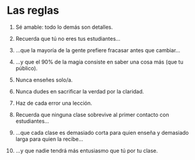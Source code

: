 
# Las reglas {#rules}

1.  Sé amable: todo lo demás son detalles.

2.  Recuerda que tú no eres tus estudiantes...

3.  ...que la mayoría de la gente prefiere fracasar antes que cambiar...

4.  ...y que el 90% de la magia consiste en saber una cosa más (que tu
    público).

5.  Nunca enseñes solo/a.

6.  Nunca dudes en sacrificar la verdad por la claridad.

7.  Haz de cada error una lección.

8.  Recuerda que ninguna clase sobrevive al primer contacto con
    estudiantes...

9.  ...que cada clase es demasiado corta para quien enseña y demasiado
    larga para quien la recibe...

10. ...y que nadie tendrá más entusiasmo que tú por tu clase.
